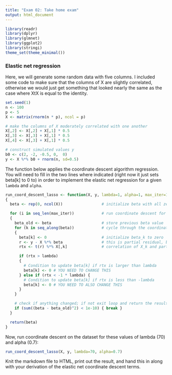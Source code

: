 ```yaml
---
title: "Exam 02: Take home exam"
output: html_document
---
```


```r
library(readr)
library(dplyr)
library(glmnet)
library(ggplot2)
library(stringi)
theme_set(theme_minimal())
```

### Elastic net regression

Here, we will generate some random data with five columns. I included some
code to make sure that the columns of X are slightly correlated, otherwise
we would just get something that looked nearly the same as the case where
XtX is equal to the identity.

```r
set.seed(1)
n <- 100
p <- 5
X <- matrix(rnorm(n * p), ncol = p)

# make the columns of X moderately correlated with one another
X[,2] <- X[,2] + X[,1] * 0.5
X[,3] <- X[,3] + X[,1] * 0.5
X[,4] <- X[,3] + X[,1] * 0.5

# construct simulated values y
b0 <- c(2, -2, -0.5, 0,  0)
y <- X %*% b0 + rnorm(n, sd=0.5)
```

The function below applies the coordinate descent algorithm regression. You
will need to fill in the two lines where indicated (right now it just sets
beta[k] to 0 to) in order to implement the elastic net regression for a given
`lambda` and `alpha`.

```r
run_coord_descent_lasso <- function(X, y, lambda=1, alpha=1, max_iter=100)
{
  beta <- rep(0, ncol(X))                 # initialize beta with all zeros

  for (i in seq_len(max_iter))            # run coordinate descent for at most max_iter runs
  {
    beta_old <- beta                      # store previous beta value
    for (k in seq_along(beta))            # cycle through the coordinates
    {
      beta[k] <- 0                        # initialize beta_k to zero
      r <- y - X %*% beta                 # this is partial residual, because beta_k = 0
      rtx <- t(r) %*% X[,k]               # correlation of X_k and partial residual

      if (rtx > lambda)
      {
        # Condition to update beta[k] if rtx is larger than lambda
        beta[k] <- 0 # YOU NEED TO CHANGE THIS
      } else if (rtx < -1 * lambda) {
        # Condition to update beta[k] if rtx is less than -lambda
        beta[k] <- 0 # YOU NEED TO ALSO CHANGE THIS
      }
    }

    # check if anything changed; if not exit loop and return the result
    if (sum((beta - beta_old)^2) < 1e-10) { break }
  }

  return(beta)
}
```

Now, run coordinate descent on the dataset for these values of lambda (70)
and alpha (0.7):

```r
run_coord_descent_lasso(X, y, lambda=70, alpha=0.7)
```

Knit the markdown file to HTML, print out the result, and hand this in along
with your derivation of the elastic net coordinate descent terms.



